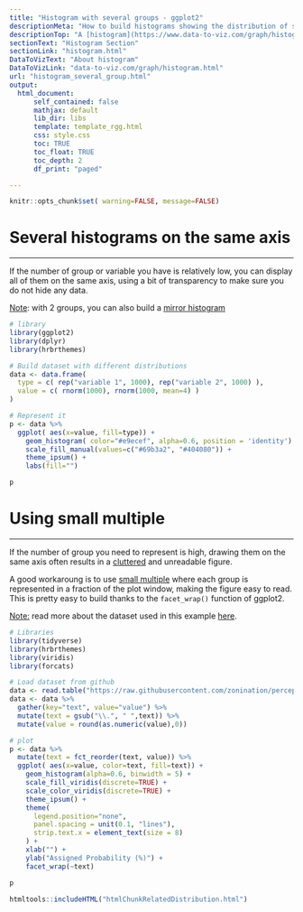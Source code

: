 ```yaml
---
title: "Histogram with several groups - ggplot2"
descriptionMeta: "How to build histograms showing the distribution of several groups with R and ggplot2."
descriptionTop: "A [histogram](https://www.data-to-viz.com/graph/histogram.html) displays the distribution of a numeric variable. A common task is to compare this distribution through several groups. This document explains how to do so using R and [ggplot2](ggplot2-package.html)."
sectionText: "Histogram Section"
sectionLink: "histogram.html"
DataToVizText: "About histogram"
DataToVizLink: "data-to-viz.com/graph/histogram.html"
url: "histogram_several_group.html"
output:
  html_document:
      self_contained: false    
      mathjax: default
      lib_dir: libs
      template: template_rgg.html
      css: style.css
      toc: TRUE
      toc_float: TRUE
      toc_depth: 2
      df_print: "paged"

---
```



```r
knitr::opts_chunk$set( warning=FALSE, message=FALSE)
```


<div class="container">


# Several histograms on the same axis
***

<div class = "row">

<div class = "col-md-6  col-sm-12 align-self-center">

If the number of group or variable you have is relatively low, you can display all of them on the same axis, using a bit of transparency to make sure you do not hide any data.

<u>Note</u>: with 2 groups, you can also build a [mirror histogram](density_mirror_ggplot2.html)
```r
# library
library(ggplot2)
library(dplyr)
library(hrbrthemes)

# Build dataset with different distributions
data <- data.frame(
  type = c( rep("variable 1", 1000), rep("variable 2", 1000) ),
  value = c( rnorm(1000), rnorm(1000, mean=4) )
)

# Represent it
p <- data %>%
  ggplot( aes(x=value, fill=type)) +
    geom_histogram( color="#e9ecef", alpha=0.6, position = 'identity') +
    scale_fill_manual(values=c("#69b3a2", "#404080")) +
    theme_ipsum() +
    labs(fill="")
```

</div>

<div class = "col-md-6  col-sm-12 align-self-center">
```r
p
```

</div>
</div>










# Using small multiple
***

<div class = "row">

<div class = "col-md-6  col-sm-12 align-self-center">

If the number of group you need to represent is high, drawing them on the same axis often results in a <u>cluttered</u> and unreadable figure.  

A good workaroung is to use <u>small multiple</u> where each group is represented in a fraction of the plot window, making the figure easy to read. This is pretty easy to build thanks to the `facet_wrap()` function of ggplot2.

<u>Note:</u> read more about the dataset used in this example [here](https://www.data-to-viz.com/story/OneNumOneCatSeveralObs.html).
</div>

<div class = "col-md-6  col-sm-12 align-self-center">
```r
# Libraries
library(tidyverse)
library(hrbrthemes)
library(viridis)
library(forcats)

# Load dataset from github
data <- read.table("https://raw.githubusercontent.com/zonination/perceptions/master/probly.csv", header=TRUE, sep=",")
data <- data %>%
  gather(key="text", value="value") %>%
  mutate(text = gsub("\\.", " ",text)) %>%
  mutate(value = round(as.numeric(value),0))

# plot
p <- data %>%
  mutate(text = fct_reorder(text, value)) %>%
  ggplot( aes(x=value, color=text, fill=text)) +
    geom_histogram(alpha=0.6, binwidth = 5) +
    scale_fill_viridis(discrete=TRUE) +
    scale_color_viridis(discrete=TRUE) +
    theme_ipsum() +
    theme(
      legend.position="none",
      panel.spacing = unit(0.1, "lines"),
      strip.text.x = element_text(size = 8)
    ) +
    xlab("") +
    ylab("Assigned Probability (%)") +
    facet_wrap(~text)
```
</div>
</div>


```r
p
```








<!-- Close container -->
</div>




```r
htmltools::includeHTML("htmlChunkRelatedDistribution.html")
```
